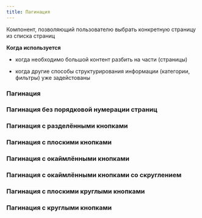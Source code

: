 ```yaml
---
title: Пагинация
---
```



Компонент, позволяющий пользователю выбрать конкретную страницу из списка страниц

**Когда используется**

- когда необходимо большой контент разбить на части (страницы)

- когда другие способы структурирования информации (категории, фильтры) уже задейстованы

### Пагинация
<Sandbox projectId="uxcomponents_pagination_attributes_variability" showHeader/>

### Пагинация без порядковой нумерации страниц
<Sandbox projectId="uxcomponents_pagination_without_numbers" showHeader/>

### Пагинация c разделёнными кнопками
<Sandbox projectId="uxcomponents_pagination_layout_separated" showHeader/>

### Пагинация с плоскими кнопками
<Sandbox projectId="uxcomponents_pagination_layout_flat" showHeader/>

### Пагинация с окаймлёнными кнопками
<Sandbox projectId="uxcomponents_pagination_layout_bordered" showHeader/>

### Пагинация с окаймлёнными кнопками со скруглением
<Sandbox projectId="uxcomponents_pagination_layout_bordered_rounded" showHeader/>

### Пагинация с плоскими круглыми кнопками
<Sandbox projectId="uxcomponents_pagination_layout_flat_rounded" showHeader/>

### Пагинация с круглыми кнопками
<Sandbox projectId="uxcomponents_pagination_layout_separated_rounded" showHeader/>
